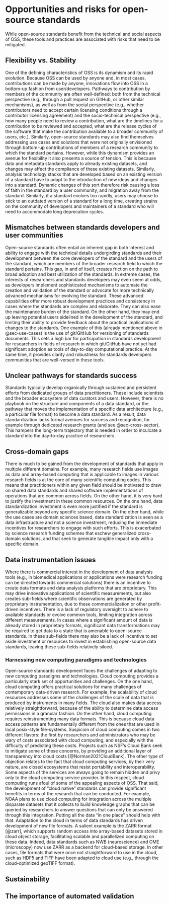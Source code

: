 # Opportunities and risks for open-source standards {#sec-challenges}

While open-source standards benefit from the technical and social aspects of
OSS, these tools and practices are associated with risks that need to be
mitigated.

## Flexibility vs. Stability

One of the defining characteristics of OSS is its dynamism and its rapid
evolution. Because OSS can be used by anyone and, in most cases, contributions
can be made by anyone, innovations flow into OSS in a bottom-up fashion from
user/developers. Pathways to contribution by members of the community are often
well-defined: both from the technical perspective (e.g., through a pull request
on GitHub, or other similar mechanisms), as well as from the social perspective
(e.g., whether contributors need to accept certain licensing conditions through
a contributor licensing agreement) and the socio-technical perspective (e.g.,
how many people need to review a contribution, what are the timelines for a
contribution to be reviewed and accepted, what are the release cycles of the
software that make the contribution available to a broader community of users,
etc.). Similarly, open-source standards may also find themselves addressing use
cases and solutions that were not originally envisioned through bottom-up
contributions of members of a research community to which the standard
pertains. However, while this dynamism provides an avenue for flexibility it
also presents a source of tension. This is because data and metadata standards
apply to already existing datasets, and changes may affect the compliance of
these existing datasets. Similarly, analysis technology stacks that are
developed based on an existing version of a standard have to adapt to the
introduction of new ideas and changes into a standard. Dynamic changes of this
sort therefore risk causing a loss of faith in the standard by a user
community, and migration away from the standard. Similarly, if a standard
evolves too rapidly, users may choose to stick to an outdated version of a
standard for a long time, creating strains on the community of developers and
maintainers of a standard who will need to accommodate long deprecation cycles.

## Mismatches between standards developers and user communities

Open-source standards often entail an inherent gap in both interest and ability
to engage with the technical details undergirding standards and their
development between the core developers of the standard and the users of the
standard, which are members of the broader research field to which the standard
pertains. This gap, in and of itself, creates friction on the path to broad
adoption and best utilization of the standards. In extreme cases, the interests
of researchers and standards developers may even seem at odds, as developers
implement sophisticated mechanisms to automate the creation and validation of
the standard or advocate for more technically advanced mechanisms for evolving
the standard. These advanced capabilities offer more robust development
practices and consistency in cases where the standards are complex and
elaborate. They can also ease the maintenance burden of the standard. On the
other hand, they may end up leaving potential users sidelined in the
development of the standard, and limiting their ability to provide feedback
about the practical implications of changes to the standards. One example of
this (already mentioned above in @sec-use-cases) is the use of git/GitHub for
versioning of standards documents. This sets a high bar for participation in
standards development for researchers in fields of research in which git/GitHub
have not yet had significant adoption as tools of day-to-day computational
practice. At the same time, it provides clarity and robustness for standards
developers communities that are well-versed in these tools.

## Unclear pathways for standards success

Standards typically develop organically through sustained and persistent
efforts from dedicated groups of data practitioners. These include scientists
and the broader ecosystem of data curators and users. However, there is no
playbook on the structure and components of a data standard, or the pathway
that moves the implementation of a specific data architecture (e.g., a
particular file format) to become a data standard. As a result, data
standardization lacks formal avenues for success and recognition, for example
through dedicated research grants (and see @sec-cross-sector). This hampers the long-term trajectory that is needed in order to inculcate a standard into the
day-to-day practice of researchers.

## Cross-domain gaps

There is much to be gained from the development of standards that apply in
multiple different domains. For example, many research fields use images as
data and array-based computing that is applicable to images in various research
fields is at the core of many scientific computing codes. This means that
practitioners within any given field should be motivated to draw on shared data
standards and shared software implementations of operations that are common
across fields. On the other hand, it is very hard to justify the investment in
these common resources. On the one hand, data standardization investment is
even more justified if the standard is generalizable beyond any specific
science domain. On the other hand, while the use cases are domain sciences
based, data standardization is seen as a data infrastructure and not a science
investment, reducing the immediate incentives for researchers to engage with
such efforts. This is exacerbated by science research funding schemes that
eschew generalized cross-domain solutions, and that seek to generate tangible
impact only with a specific domain.

## Data instrumentation issues

Where there is commercial interest in the development of data analysis tools
(e.g., in biomedical applications or applications were research funding can be
directed towards commercial solutions) there is an incentive to create data
formats and data analysis platforms that are proprietary. This may drive
innovative applications of scientific measurements, but also creates sub-fields
where scientific observations are generated by proprietary instrumentation, due
to these commercialization or other profit-driven incentives. There is a lack
of regulatory oversight to adhere to available standards or evolve common
tools, limiting integration across different measurements. In cases where a
significant amount of data is already stored in proprietary formats,
significant data transformations may be required to get data to a state that is
amenable to open-source standards. In these sub-fields there may also be a lack
of incentive to set aside investment or resources to invest in establishing
open-source data standards, leaving these sub-fields relatively siloed.

### Harnessing new computing paradigms and technologies

Open-source standards development faces the challenges of adapting to new
computing paradigms and technologies. Cloud computing provides a particularly
stark set of opportunities and challenges. On the one hand, cloud computing
offers practical solutions for many challenges of contemporary data-driven
research. For example, the scalability of cloud resources addresses some of the
challenges of the scale of data that is produced by instruments in many fields.
The cloud also makes data access relatively straightforward, because of the
ability to determine data access permissions in a granular fashion. On the
other hand, cloud computing requires reinstrumenting many data formats. This is
because cloud data access patterns are fundamentally different from the ones
that are used in local posix-style file-systems. Suspicion of cloud computing
comes in two different flavors: the first by researchers and administrators who
may be wary of costs associated with cloud computing, and especially with the
difficulty of predicting these costs. Projects such as NSF's Cloud Bank seek to
mitigate some of these concerns, by providing an additional layer of
transparency into cloud costs [@Norman2021CloudBank]. The other type of
objection relates to the fact that cloud computing services, by their very
nature, are closed ecosystems that resist portability and interoperability.
Some aspects of the services are always going to remain hidden and privy only
to the cloud computing service provider. In this respect, cloud computing runs
afoul of some of the appealing aspects of OSS. That said, the development of
"cloud native" standards can provide significant benefits in terms of the
research that can be conducted. For example, NOAA plans to use cloud computing
for integration across the multiple disparate datasets that it collects to
build knowledge graphs that can be queried by researchers to answer questions
that can only be answered through this integration. Putting all the data "in
one place" should help with that. Adaptation to the cloud in terms of data
standards has driven development of new file formats. A salient example is the
ZARR format [@zarr], which supports random access into array-based datasets
stored in cloud object storage, facilitating scalable and parallelized
computing on these data. Indeed, data standards such as NWB (neuroscience) and
OME (microscopy) now use ZARR as a backend for cloud-based storage. In other
cases, file formats that were once not straightforward to use in the cloud,
such as HDF5 and TIFF have been adapted to cloud use (e.g., through the
cloud-optimized geoTIFF format).

## Sustainability



## The importance of automated validation


